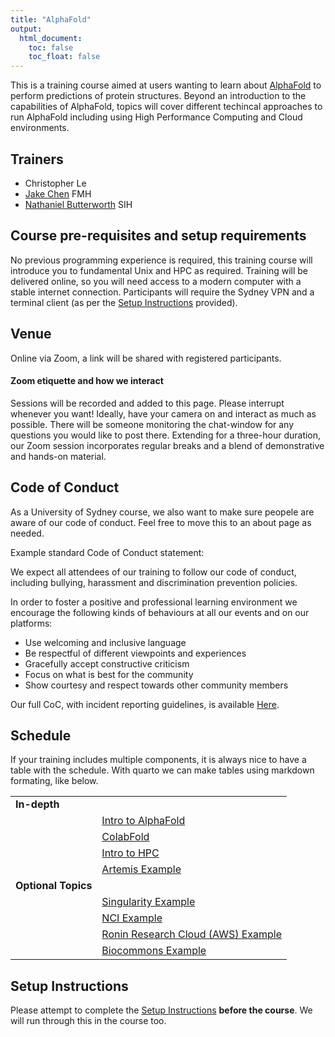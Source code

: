 ```yaml
---
title: "AlphaFold"
output:
  html_document:
    toc: false
    toc_float: false
---
```



This is a training course aimed at users wanting to learn about [AlphaFold](https://www.nature.com/articles/s41586-021-03819-2) to perform predictions of protein structures. Beyond an introduction to the capabilities of AlphaFold, topics will cover different techincal approaches to run AlphaFold including using High Performance Computing and Cloud environments.


## Trainers

* Christopher Le
* [Jake Chen](https://www.sydney.edu.au/medicine-health/about/our-people/research-students/jake-chen-301.html) FMH
* [Nathaniel Butterworth](https://www.sydney.edu.au/research/facilities/sydney-informatics-hub/our-staff.html) SIH


## Course pre-requisites and setup requirements

No previous programming experience is required, this training course will introduce you to fundamental Unix and HPC as required. Training will be delivered online, so you will need access to a modern computer with a stable internet connection. Participants will require the Sydney VPN and a terminal client (as per the [Setup Instructions](./setup.html) provided).


## Venue

Online via Zoom, a link will be shared with registered participants.

#### Zoom etiquette and how we interact

Sessions will be recorded and added to this page. Please interrupt whenever you want! Ideally, have your camera on and interact as much as possible. There will be someone monitoring the chat-window for any questions you would like to post there.  Extending for a three-hour duration, our Zoom session incorporates regular breaks and a blend of demonstrative and hands-on material.


## Code of Conduct

As a University of Sydney course, we also want to make sure peopele are aware of our code of conduct.
Feel free to move this to an about page as needed.

Example standard Code of Conduct statement:

We expect all attendees of our training to follow our code of conduct, including bullying, harassment and discrimination prevention policies.

In order to foster a positive and professional learning environment we encourage the following kinds of behaviours at all our events and on our platforms:

* Use welcoming and inclusive language
* Be respectful of different viewpoints and experiences
* Gracefully accept constructive criticism
* Focus on what is best for the community
* Show courtesy and respect towards other community members

Our full CoC, with incident reporting guidelines, is available [Here](https://sydney-informatics-hub.github.io/codeofconduct/).



## Schedule

If your training includes multiple components, it is always nice to have a table with the schedule.
With quarto we can make tables using markdown formating, like below.

|  |  |
| --- | :--- |
| **In-depth** |
|   | [Intro to AlphaFold](notebooks/01_alphafold.qmd) |
|   | [ColabFold](notebooks/07_colabfold.qmd) |
|   | [Intro to HPC](notebooks/02_hpc.qmd) |
|   | [Artemis Example](notebooks/03_artemis.qmd) |
| **Optional Topics** |
|   | [Singularity Example](notebooks/04_singularity.qmd) |
|   | [NCI Example](notebooks/05_nci.qmd) |
|   | [Ronin Research Cloud (AWS) Example](notebooks/06_aws.qmd) |
|   | [Biocommons Example](notebooks/08_biocommons.qmd) |


## Setup Instructions

Please attempt to complete the [Setup Instructions](./setup.html) **before the course**. We will run through this in the course too.
